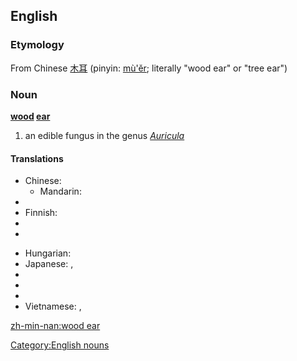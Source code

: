 ==English==

===Etymology===
From Chinese [[木耳]] (pinyin: [[mù'ěr]]; literally "wood ear" or "tree ear")

===Noun===
'''[[wood]] [[ear]]'''
# an edible fungus in the genus ''[[Auricula]]''

====Translations====
{{trans-top|black fungus}}
* Chinese:
** Mandarin: {{t-|cmn|木耳|tr=mùěr|sc=Hani}}
* {{trreq|Dutch}}
* Finnish: {{t-|fi|juudaksenkorva}}
* {{trreq|French}}
* {{trreq|German}}
{{trans-mid}}
* Hungarian: {{t|hu|júdásfüle}}
* Japanese: {{t|ja|キクラゲ}},  {{t-|ja|木耳}}
* {{trreq|Portuguese}}
* {{trreq|Russian}}
* {{trreq|Spanish}}
* Vietnamese: {{t|vi|mộc  nhĩ}}, {{t|vi|mộc  nhĩ đen}}
{{trans-bottom}}

[[Category:English nouns]]

[[zh-min-nan:wood ear]]